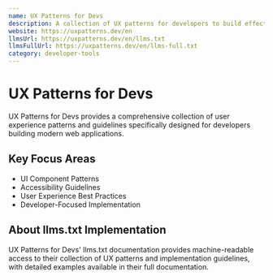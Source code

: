 ```yaml
---
name: UX Patterns for Devs
description: A collection of UX patterns for developers to build effective, accessible, and usable UI components.
website: https://uxpatterns.dev/en
llmsUrl: https://uxpatterns.dev/en/llms.txt
llmsFullUrl: https://uxpatterns.dev/en/llms-full.txt
category: developer-tools
---
```


# UX Patterns for Devs

UX Patterns for Devs provides a comprehensive collection of user experience patterns and guidelines specifically designed for developers building modern web applications.

## Key Focus Areas

- UI Component Patterns
- Accessibility Guidelines
- User Experience Best Practices
- Developer-Focused Implementation

## About llms.txt Implementation

UX Patterns for Devs' llms.txt documentation provides machine-readable access to their collection of UX patterns and implementation guidelines, with detailed examples available in their full documentation.
